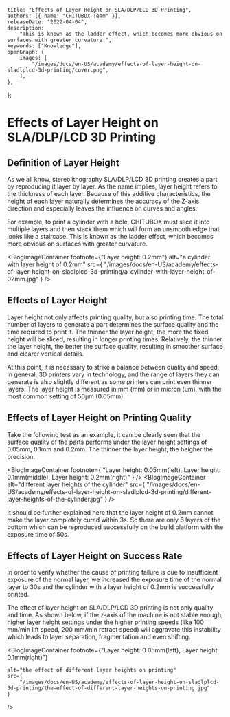 	title: "Effects of Layer Height on SLA/DLP/LCD 3D Printing",
	authors: [{ name: "CHITUBOX Team" }],
	releaseDate: "2022-04-04",
	description:
		"This is known as the ladder effect, which becomes more obvious on surfaces with greater curvature.",
	keywords: ["Knowledge"],
	openGraph: {
		images: [
			"/images/docs/en-US/academy/effects-of-layer-height-on-sladlplcd-3d-printing/cover.png",
		],
	},
};

# Effects of Layer Height on SLA/DLP/LCD 3D Printing

## Definition of Layer Height

As we all know, stereolithography SLA/DLP/LCD 3D printing creates a part by reproducing it layer by layer. As the name implies, layer height refers to the thickness of each layer. Because of this additive characteristics, the height of each layer naturally determines the accuracy of the Z-axis direction and especially leaves the influence on curves and angles.

For example, to print a cylinder with a hole, CHITUBOX must slice it into multiple layers and then stack them which will form an unsmooth edge that looks like a staircase. This is known as the ladder effect, which becomes more obvious on surfaces with greater curvature.

<BlogImageContainer footnote={"Layer height: 0.2mm"}
	alt="a cylinder with layer height of 0.2mm"
	src={
		"/images/docs/en-US/academy/effects-of-layer-height-on-sladlplcd-3d-printing/a-cylinder-with-layer-height-of-02mm.jpg"
	}
/>

## Effects of Layer Height

Layer height not only affects printing quality, but also printing time. The total number of layers to generate a part determines the surface quality and the time required to print it. The thinner the layer height, the more the fixed height will be sliced, resulting in longer printing times. Relatively, the thinner the layer height, the better the surface quality, resulting in smoother surface and clearer vertical details.

At this point, it is necessary to strike a balance between quality and speed. In general, 3D printers vary in technology, and the range of layers they can generate is also slightly different as some printers can print even thinner layers. The layer height is measured in mm (mm) or in micron (µm), with the most common setting of 50µm (0.05mm).

## Effects of Layer Height on Printing Quality

Take the following test as an example, it can be clearly seen that the surface quality of the parts performs under the layer height settings of 0.05mm, 0.1mm and 0.2mm. The thinner the layer height, the heigher the precision.

<BlogImageContainer
	footnote={
		"Layer height: 0.05mm(left), Layer height: 0.1mm(middle), Layer height: 0.2mm(right)"
	}
/>
<BlogImageContainer
		alt="different layer heights of the cylinder"
		src={
			"/images/docs/en-US/academy/effects-of-layer-height-on-sladlplcd-3d-printing/different-layer-heights-of-the-cylinder.jpg"
		}
/>

It should be further explained here that the layer height of 0.2mm cannot make the layer completely cured within 3s. So there are only 6 layers of the bottom which can be reproduced successfully on the build platform with the exposure time of 50s.

## Effects of Layer Height on Success Rate

In order to verify whether the cause of printing failure is due to insufficient exposure of the normal layer, we increased the exposure time of the normal layer to 30s and the cylinder with a layer height of 0.2mm is successfully printed.

The effect of layer height on SLA/DLP/LCD 3D printing is not only quality and time. As shown below, if the z-axis of the machine is not stable enough, higher layer height settings under the higher printing speeds (like 100 mm/min lift speed, 200 mm/min retract speed) will aggravate this instability which leads to layer separation, fragmentation and even shifting.

<BlogImageContainer
	footnote={"Layer height: 0.05mm(left), Layer height: 0.1mm(right)"}

	alt="the effect of different layer heights on printing"
	src={
		"/images/docs/en-US/academy/effects-of-layer-height-on-sladlplcd-3d-printing/the-effect-of-different-layer-heights-on-printing.jpg"
	}
/>
